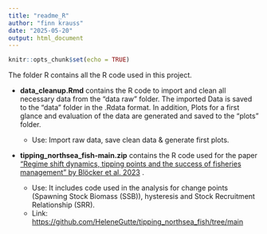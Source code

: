 ```yaml
---
title: "readme_R"
author: "finn krauss"
date: "2025-05-20"
output: html_document
---
```


```r
knitr::opts_chunk$set(echo = TRUE)
```

The folder R contains all the R code used in this project.

-   **data_cleanup.Rmd** contains the R code to import and clean all necessary data from the "data raw" folder. The imported Data is saved to the "data" folder in the .Rdata format. In addition, Plots for a first glance and evaluation of the data are generated and saved to the "plots" folder.

    -   Use: Import raw data, save clean data & generate first plots.

-   **tipping_northsea_fish-main.zip** contains the R code used for the paper ["Regime shift dynamics, tipping points and the success of fisheries management" by Blöcker et al. 2023](doi.org/10.1038/s41598-022-27104-y) .

    -   Use: It includes code used in the analysis for change points (Spawning Stock Biomass (SSB)), hysteresis and Stock Recruitment Relationship (SRR).
    -   Link: <https://github.com/HeleneGutte/tipping_northsea_fish/tree/main>
